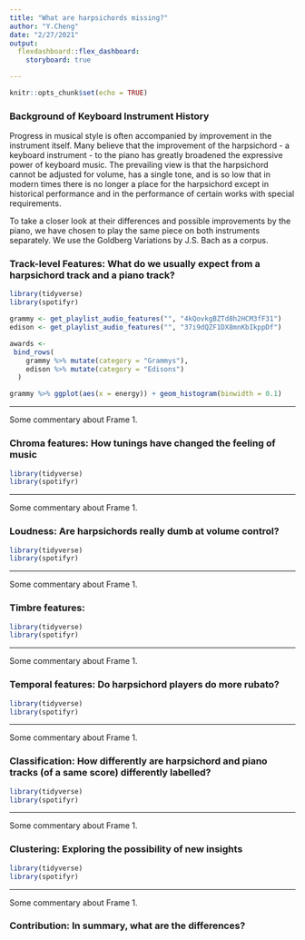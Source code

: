 ```yaml
---
title: "What are harpsichords missing?"
author: "Y.Cheng"
date: "2/27/2021"
output: 
  flexdashboard::flex_dashboard:
    storyboard: true

---
```


```r
knitr::opts_chunk$set(echo = TRUE)
```
### Background of Keyboard Instrument History
Progress in musical style is often accompanied by improvement in the instrument itself. Many believe that the improvement of the harpsichord - a keyboard instrument - to the piano has greatly broadened the expressive power of keyboard music. The prevailing view is that the harpsichord cannot be adjusted for volume, has a single tone, and is so low that in modern times there is no longer a place for the harpsichord except in historical performance and in the performance of certain works with special requirements.

To take a closer look at  their differences and possible improvements by the piano, we have chosen to play the same piece on both instruments separately. We use the Goldberg Variations by J.S. Bach as a corpus.

### Track-level Features: What do we usually expect from a harpsichord track and a piano track?


```r
library(tidyverse)
library(spotifyr)

grammy <- get_playlist_audio_features("", "4kQovkgBZTd8h2HCM3fF31")
edison <- get_playlist_audio_features("", "37i9dQZF1DX8mnKbIkppDf")

awards <-
 bind_rows(
    grammy %>% mutate(category = "Grammys"),
    edison %>% mutate(category = "Edisons")
  )

grammy %>% ggplot(aes(x = energy)) + geom_histogram(binwidth = 0.1)
```

*** 

Some commentary about Frame 1.





### Chroma features: How tunings have changed the feeling of music
```r
library(tidyverse)
library(spotifyr)
```



*** 

Some commentary about Frame 1.



### Loudness: Are harpsichords really dumb at volume control?
```r
library(tidyverse)
library(spotifyr)
```


*** 

Some commentary about Frame 1.


### Timbre features: 
```r
library(tidyverse)
library(spotifyr)
```

*** 

Some commentary about Frame 1.



### Temporal features: Do harpsichord players do more rubato?
```r
library(tidyverse)
library(spotifyr)
```

*** 

Some commentary about Frame 1.



### Classification: How differently are harpsichord and piano tracks (of a same score) differently labelled?
```r
library(tidyverse)
library(spotifyr)
```
*** 

Some commentary about Frame 1.


### Clustering: Exploring the possibility of new insights
```r
library(tidyverse)
library(spotifyr)
```

*** 

Some commentary about Frame 1.


### Contribution: In summary, what are the differences?